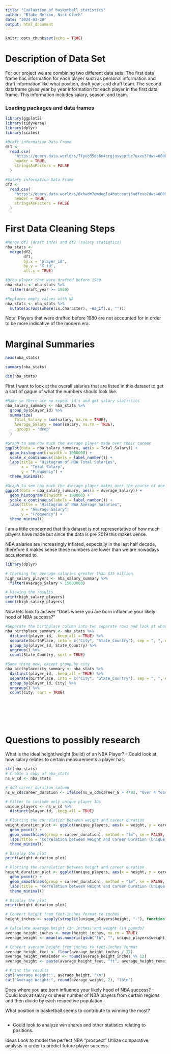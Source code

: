 ---
title: "Evaluation of basketball statistics"
author: "Blake Nelson, Nick Olech"
date: "2024-03-28"
output: html_document
---

```{r setup, include=FALSE}
knitr::opts_chunk$set(echo = TRUE)
```

# Description of Data Set

For our project we are combining two different data sets.  The first data frame has information for each player such as personal information and draft information like what position, draft year, and draft team.  The second dataframe gives year by year information for each player in the first data frame. This information includes salary, season, and team.

### Loading packages and data frames
```{r, message=FALSE, error=FALSE, warning=FALSE}
library(ggplot2)
library(tidyverse)
library(dplyr)
library(scales)
```

```{r}
#Draft information Data Frame
df1 <-
  read.csv(
    "https://query.data.world/s/7fyub35dc6n4crgjosveptbc7uxeo3?dws=00000",
    header = TRUE,
    stringsAsFactors = FALSE
  )

#Salary information Data Frame
df2 <-
  read.csv(
    "https://query.data.world/s/6xhwdm7emdeglx4botceotj6udfevo?dws=00000",
    header = TRUE,
    stringsAsFactors = FALSE
  )
```

# First Data Cleaning Steps

```{r}
#Merge df1 (draft info) and df2 (salary statistics)
nba_stats <-
  merge(df2,
        df1,
        by.x = "player_id",
        by.y = "X_id",
        all.x = TRUE)
```

```{r}
#Drop player that were drafted before 1980 
nba_stats <- nba_stats %>%
  filter(draft_year >= 1980)

#Replaces empty values with NA
nba_stats <- nba_stats %>% 
  mutate(across(where(is.character), ~na_if(.x, "")))
```
Note: Players that were drafted before 1980 are not accounted for in order to be more indicative of the modern era.

# Marginal Summaries
```{r}
head(nba_stats)
```

```{r}
summary(nba_stats)
```

```{r}
dim(nba_stats)
```
First I want to look at the overall salaries that are listed in this dataset to get a sort of gague of what the numbers should look like.
```{r}
#Make so there are no repeat id's and get salary statistics
nba_salary_summary <- nba_stats %>%
  group_by(player_id) %>%
  summarize(
    Total_Salary = sum(salary, na.rm = TRUE),
    Average_Salary = mean(salary, na.rm = TRUE),
    .groups = 'drop'
  )

#Graph to see how much the average player made over their career
ggplot(data = nba_salary_summary, aes(x = Total_Salary)) +
  geom_histogram(binwidth = 1000000) +
  scale_x_continuous(labels = label_number()) +
  labs(title = "Histogram of NBA Total Salaries",
       x = "Total Salary",
       y = "Frequency") +
  theme_minimal()

#Graph to see how much the average player makes over the course of one singular season
ggplot(data = nba_salary_summary, aes(x = Average_Salary)) +
  geom_histogram(binwidth = 100000) +
  scale_x_continuous(labels = label_number()) +
  labs(title = "Histogram of NBA Average Salaries",
       x = "Average Salary",
       y = "Frequency") +
  theme_minimal()

```
I am a little concerned that this dataset is not representative of how much players have made but since the data is pre 2019 this makes sense.

NBA salaries are increasingly inflated, especially in the last half decade, therefore it makes sense these numbers are lower than we are nowadays accustomed to. 

```{r}
library(dplyr)

# Checking for average salaries greater than $15 million
high_salary_players <- nba_salary_summary %>%
  filter(Average_Salary > 15000000)

# Viewing the results
print(high_salary_players)
count(high_salary_players)
```
Now lets look to answer "Does where you are born influence your likely hood of NBA success?"
```{r}
#Separate the birthplace column into two separate rows and look at what city/state they are from
nba_birthplace_summary <- nba_stats %>%
  distinct(player_id, .keep_all = TRUE) %>%
  separate(birthPlace, into = c("City", "State_Country"), sep = ", ", extra = "merge") %>%
  group_by(player_id, State_Country) %>%
  ungroup() %>%
  count(State_Country, sort = TRUE)

#Same thing now, except group by city
nba_birthplacecity_summary <- nba_stats %>%
  distinct(player_id, .keep_all = TRUE) %>%
  separate(birthPlace, into = c("City", "State_Country"), sep = ", ", extra = "merge") %>%
  group_by(player_id, City) %>%
  ungroup() %>%
  count(City, sort = TRUE)








```


# Questions to possibly research

What is the ideal height/weight (build) of an NBA Player?
- Could look at how salary relates to certain measurements a player has.
```{r}
str(nba_stats)
# Create a copy of nba_stats
ns_w_cd <- nba_stats

# Add career_duration column
ns_w_cd$career_duration <- ifelse(ns_w_cd$career_G > 4*82, "Over 4 Years", "Under 4 Years")

# Filter to include only unique player IDs
unique_players <- ns_w_cd %>% 
  distinct(player_id, .keep_all = TRUE)

# Plotting the correlation between weight and career duration
weight_duration_plot <- ggplot(unique_players, aes(x = weight, y = career_G, color = career_duration)) +
  geom_point() +
  geom_smooth(aes(group = career_duration), method = "lm", se = FALSE, color = "black") +  # Add black linear regression lines
  labs(title = "Correlation between Weight and Career Duration (Unique Players)", x = "Weight", y = "Career Duration") +
  theme_minimal()

# Display the plot
print(weight_duration_plot)

# Plotting the correlation between height and career duration
height_duration_plot <- ggplot(unique_players, aes(x = height, y = career_G, color = career_duration)) +
  geom_point() +
  geom_smooth(aes(group = career_duration), method = "lm", se = FALSE, color = "black") +  # Add black linear regression lines
  labs(title = "Correlation between Height and Career Duration (Unique Players)", x = "Height", y = "Career Duration") +
  theme_minimal()

# Display the plot
print(height_duration_plot)
```

```{r}
# Convert height from feet-inches format to inches
height_inches <- sapply(strsplit(unique_players$height, "-"), function(x) as.numeric(x[1]) * 12 + as.numeric(x[2]))

# Calculate average height (in inches) and weight (in pounds)
average_height_inches <- mean(height_inches, na.rm = TRUE)
average_weight <- mean(as.numeric(gsub("lb", "", unique_players$weight)), na.rm = TRUE)

# Convert average height from inches to feet-inches format
average_height_feet <- floor(average_height_inches / 12)
average_height_remainder <- round(average_height_inches %% 12)
average_height <- paste(average_height_feet, "ft", average_height_remainder, "in")

# Print the results
cat("Average Height:", average_height, "\n")
cat("Average Weight:", round(average_weight, 2), "lb\n")

```

Does where you are born influence your likely hood of NBA success?
- Could look at salary or sheer number of NBA players from certain regions and then divide by each respective population.

What position in basketball seems to contribute to winning the most?

```{r}


```
- Could look to analyze win shares and other statistics relating to positions.

Ideas
Look to model the perfect NBA "prospect"
Utilize comparative analysis in order to predict future player success.
















